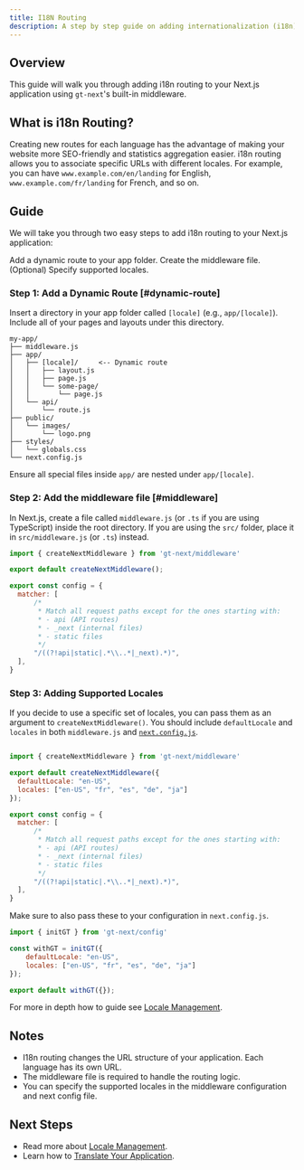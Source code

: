 ```yaml
---
title: I18N Routing
description: A step by step guide on adding internationalization (i18n) routing to your application
---
```


## Overview
This guide will walk you through adding i18n routing to your Next.js application using `gt-next`'s built-in middleware.

## What is i18n Routing?

Creating new routes for each language has the advantage of making your website more SEO-friendly and statistics aggregation easier.
i18n routing allows you to associate specific URLs with different locales.
For example, you can have `www.example.com/en/landing` for English, `www.example.com/fr/landing` for French, and so on.


## Guide

We will take you through two easy steps to add i18n routing to your Next.js application:

<Steps>
    <Step>
        Add a dynamic route to your app folder.
    </Step>
    <Step>
        Create the middleware file.
    </Step>
    <Step>
        (Optional) Specify supported locales.
    </Step>
</Steps>


### Step 1: Add a Dynamic Route [#dynamic-route]

Insert a directory in your app folder called `[locale]` (e.g., `app/[locale]`).
Include all of your pages and layouts under this directory.

```
my-app/
├── middleware.js
├── app/
│   ├── [locale]/     <-- Dynamic route
│   │   ├── layout.js
│   │   ├── page.js
│   │   └── some-page/
│   │       └── page.js
│   └── api/
│       └── route.js
├── public/
│   └── images/
│       └── logo.png
├── styles/
│   └── globals.css
└── next.config.js
```

Ensure all special files inside `app/` are nested under `app/[locale]`.



### Step 2: Add the middleware file [#middleware]

In Next.js, create a file called `middleware.js` (or `.ts` if you are using TypeScript) inside the root directory.
If you are using the `src/` folder, place it in `src/middleware.js` (or `.ts`) instead.

```js title="middleware.js" copy
import { createNextMiddleware } from 'gt-next/middleware'

export default createNextMiddleware();

export const config = {
  matcher: [
      /*
       * Match all request paths except for the ones starting with:
       * - api (API routes)
       * - _next (internal files)
       * - static files
       */
      "/((?!api|static|.*\\..*|_next).*)",
  ],
}
```



### Step 3: Adding Supported Locales

If you decide to use a specific set of locales, you can pass them as an argument to `createNextMiddleware()`.
You should include `defaultLocale` and `locales` in both `middleware.js` and [`next.config.js`](/docs/next/guides/locale-management#include-locales).

```js title="middleware.js" copy

import { createNextMiddleware } from 'gt-next/middleware'

export default createNextMiddleware({
  defaultLocale: "en-US",
  locales: ["en-US", "fr", "es", "de", "ja"]
});

export const config = {
  matcher: [
      /*
       * Match all request paths except for the ones starting with:
       * - api (API routes)
       * - _next (internal files)
       * - static files
       */
      "/((?!api|static|.*\\..*|_next).*)",
  ],
}
```

Make sure to also pass these to your configuration in `next.config.js`.

```js title="next.config.js" copy
import { initGT } from 'gt-next/config'

const withGT = initGT({
    defaultLocale: "en-US",
    locales: ["en-US", "fr", "es", "de", "ja"]
});

export default withGT({});
```

For more in depth how to guide see [Locale Management](/docs/next/guides/locale-management).


## Notes
 * I18n routing changes the URL structure of your application. Each language has its own URL.
 * The middleware file is required to handle the routing logic.
 * You can specify the supported locales in the middleware configuration and next config file.

## Next Steps
 * Read more about [Locale Management](/docs/next/guides/locale-management).
 * Learn how to [Translate Your Application](/docs/next/guides/translate-your-application).